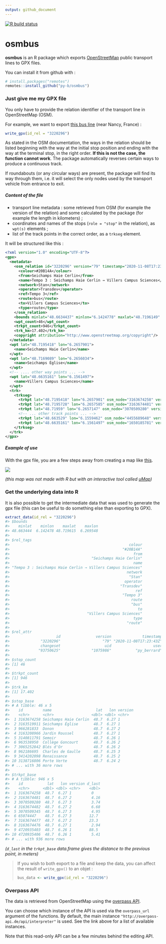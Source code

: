 ```yaml
---
output: github_document
---
```

<!-- README.md is generated from README.Rmd. Please edit that file -->

<!-- badges: start -->
[![R build status](https://github.com/py-b/osmbus/workflows/R-CMD-check/badge.svg)](https://github.com/py-b/osmbus/actions)
<!-- badges: end -->
  
# osmbus

**osmbus** is an R package which exports
[OpenStreetMap](https://www.openstreetmap.org) public transport lines to GPX
files.

You can install it from github with :

``` r
# install.packages("remotes")
remotes::install_github("py-b/osmbus")
```

### Just give me my GPX file

You only have to provide the relation identifier of the transport line in 
OpenStreetMap (OSM).

For example, we want to export [this bus line](https://www.openstreetmap.org/relation/3220296)
(near Nancy, France) :

```r
write_gpx(id_rel = "3220296")
```

As stated in the OSM documentation, the ways in the relation should be listed
beginning with the way at the initial stop position and ending with the way at
the terminal stop, in the right order. **If this is not the case, the function
cannot work**. The package automatically reverses certain ways to produce a
continuous track.

If roundabouts (or any circular ways) are present, the package will find its
way through them, i.e. it will select the only nodes used by the transport 
vehicle from entrance to exit.

##### Content of the file

- transport line metadata : some retrieved from OSM (for example the
  version of the relation) and some calculated by the package (for example the
  length in kilometers) ;
- coordinates and names of the stops (`role = "stop"` in the relation), as
  `wpt(s)` elements ;
- list of the track points in the correct order, as a `trkseg` element.

It will be structured like this :

```xml
<?xml version="1.0" encoding="UTF-8"?>
<gpx>
  <metadata>
    <osm_relation id="3220296" version="79" timestamp="2020-11-08T17:23:43Z">
      <colour>#20B14A</colour>
      <from>Seichamps Haie Cerlin</from>
      <name>Tempo 3 : Seichamps Haie Cerlin → Villers Campus Sciences</name>
      <network>Stan</network>
      <operator>Transdev</operator>
      <ref>Tempo 3</ref>
      <route>bus</route>
      <to>Villers Campus Sciences</to>
      <type>route</type>
    </osm_relation>
    <bounds minlat="48.6634437" minlon="6.1424778" maxlat="48.7196149" maxlon="6.2695481"/>
    <wpt_count>46</wpt_count>
    <trkpt_count>946</trkpt_count>
    <trk_km>17.402</trk_km>
    <copyright attribution="http://www.openstreetmap.org/copyright"/>
  </metadata>
  <wpt lat="48.7195418" lon="6.2657901">
    <name>Seichamps Haie Cerlin</name>
  </wpt>
  <wpt lat="48.7169089" lon="6.2656034">
    <name>Seichamps Église</name>
  </wpt>
  <!-- .... other way points ... -->
  <wpt lat="48.6635161" lon="6.1561497">
    <name>Villers Campus Sciences</name>
  </wpt>
  <trk>
    <trkseg>
      <trkpt lat="48.7195418" lon="6.2657901" osm_node="3163674258" version="1"/>
      <trkpt lat="48.7195728" lon="6.2657585" osm_node="3163674481" version="2"/>
      <trkpt lat="48.71959" lon="6.2657147" osm_node="3070509280" version="3"/>
      <!-- ... other track points ... -->
      <trkpt lat="48.663529" lon="6.1559462" osm_node="4455689648" version="1"/>
      <trkpt lat="48.6635161" lon="6.1561497" osm_node="1650185781" version="6"/>
    </trkseg>
  </trk>
</gpx>
```

##### Example of use

With the gpx file, you are a few steps away from creating a map like
[this](http://u.osmfr.org/m/218270).

<a href="http://u.osmfr.org/m/218270/">![](example_of_use.jpg)</a>

_(this map was not made with R but with an interactive tool called
[uMap](http://umap.openstreetmap.fr))_

### Get the underlying data into R

It is also possible to get the intermediate data that was used to generate the
gpx file (this can be useful to do something else than exporting to GPX).

``` r
extract_data(id_rel = "3220296")
#> $bounds
#>    minlat    minlon    maxlat    maxlon 
#> 48.663444  6.142478 48.719615  6.269548 
#> 
#> $rel_tags
#>                                                      colour 
#>                                                   "#20B14A" 
#>                                                        from 
#>                                     "Seichamps Haie Cerlin" 
#>                                                        name 
#> "Tempo 3 : Seichamps Haie Cerlin → Villers Campus Sciences" 
#>                                                     network 
#>                                                      "Stan" 
#>                                                    operator 
#>                                                  "Transdev" 
#>                                                         ref 
#>                                                   "Tempo 3" 
#>                                                       route 
#>                                                       "bus" 
#>                                                          to 
#>                                   "Villers Campus Sciences" 
#>                                                        type 
#>                                                     "route" 
#> 
#> $rel_attr
#>                     id                version              timestamp 
#>              "3220296"                   "79" "2020-11-08T17:23:43Z" 
#>              changeset                    uid                   user 
#>             "93750625"              "1075986"           "py_berrard" 
#> 
#> $stop_count
#> [1] 46
#> 
#> $trkpt_count
#> [1] 946
#> 
#> $trk_km
#> [1] 17.402
#> 
#> $stop_base
#> # A tibble: 46 x 5
#>    id         name                    lat   lon version
#>    <chr>      <chr>                 <dbl> <dbl> <chr>  
#>  1 3163674258 Seichamps Haie Cerlin  48.7  6.27 1      
#>  2 3163519911 Seichamps Église       48.7  6.27 1      
#>  3 966281833  Donon                  48.7  6.27 2      
#>  4 3163208966 Jardin Roussel         48.7  6.27 1      
#>  5 3140811791 Semoir                 48.7  6.26 1      
#>  6 963538950  Collège Goncourt       48.7  6.26 2      
#>  7 3065252842 Blés d'Or              48.7  6.26 2      
#>  8 962186695  Charles de Gaulle      48.7  6.25 3      
#>  9 3414202098 Renaissance            48.7  6.25 2      
#> 10 3138716806 Porte Verte            48.7  6.24 2      
#> # ... with 36 more rows
#> 
#> $trkpt_base
#> # A tibble: 946 x 5
#>    id           lat   lon version d_last
#>    <chr>      <dbl> <dbl> <chr>    <dbl>
#>  1 3163674258  48.7  6.27 1         0   
#>  2 3163674481  48.7  6.27 2         4.16
#>  3 3070509280  48.7  6.27 3         3.74
#>  4 3163674482  48.7  6.27 2         6.68
#>  5 3070509345  48.7  6.27 3         4.95
#>  6 65074447    48.7  6.27 3        12.7 
#>  7 3163674477  48.7  6.27 2        23.3 
#>  8 3163674476  48.7  6.27 1         2.94
#>  9 4720935403  48.7  6.26 1        88.5 
#> 10 4720935406  48.7  6.26 1         5.41
#> # ... with 936 more rows
```

_(`d_last` in the `trkpt_base` data.frame gives the distance to the previous
point, in meters)_

> If you wish to both export to a file and keep the data, you can affect the
> result of `write_gpx()` to an objet :
> ```r
> bus_data <- write_gpx(id_rel = "3220296")
> ```

### Overpass API

The data is retrieved from OpenStreetMap using the
[overpass API](https://wiki.openstreetmap.org/wiki/Overpass_API).

You can choose which instance of the API is used via the `overpass_url` argument
of the functions. By default, the main instance `"http://overpass-api.de/api/interpreter"`
is used. See the link above for a list of available instances.

Note that this read-only API can be a few minutes behind the editing API.

